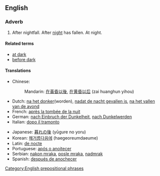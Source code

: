 ==English==

===Adverb===
{{en-adv|head=[[after]] [[dark]]|-}}

# <!--adjective?-->After nightfall.  After [[night]] has fallen.  At night.

====Related terms====
* [[at dark]]
* [[before dark]]

====Translations====

{{trans-top|after nightfall, at night}}
* Chinese:
*: Mandarin: [[在黃昏以後]], [[在黄昏以后]] (zai huanghun yihou)
* Dutch: [[na het donker]](worden), [[nadat de nacht gevallen is]], [[na het vallen van de avond]]
* French: [[après la tombée de la nuit]]
* German: [[nach Einbruch der Dunkelheit]], [[nach Dunkelwerden]]
* Italian: [[dopo il tramonto]]
{{trans-mid}}
* Japanese: [[暮れの後]] (yūgure no yoru)
* Korean: [[해거름다음에]] (haegeoreumdaeume)
* Latin: [[de nocte]]
* Portuguese: [[após o anoitecer]]
* Serbian: [[nakon mraka]], [[posle mraka]], [[nadmrak]]
* Spanish: [[después de anochecer]]
{{trans-bottom}}

[[Category:English prepositional phrases]]